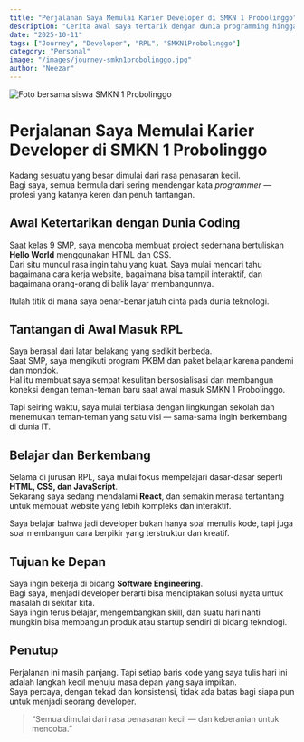 ```yaml
---
title: "Perjalanan Saya Memulai Karier Developer di SMKN 1 Probolinggo"
description: "Cerita awal saya tertarik dengan dunia programming hingga akhirnya memilih jurusan RPL di SMKN 1 Probolinggo."
date: "2025-10-11"
tags: ["Journey", "Developer", "RPL", "SMKN1Probolinggo"]
category: "Personal"
image: "/images/journey-smkn1probolinggo.jpg"
author: "Neezar"
---
```



<Image
  src="/images/journey-smkn1probolinggo.jpg"
  alt="Foto bersama siswa SMKN 1 Probolinggo"
  width={1200}
  height={700}
/>

# Perjalanan Saya Memulai Karier Developer di SMKN 1 Probolinggo

Kadang sesuatu yang besar dimulai dari rasa penasaran kecil.  
Bagi saya, semua bermula dari sering mendengar kata *programmer* — profesi yang katanya keren dan penuh tantangan.

## Awal Ketertarikan dengan Dunia Coding

Saat kelas 9 SMP, saya mencoba membuat project sederhana bertuliskan **Hello World** menggunakan HTML dan CSS.  
Dari situ muncul rasa ingin tahu yang kuat. Saya mulai mencari tahu bagaimana cara kerja website, bagaimana bisa tampil interaktif, dan bagaimana orang-orang di balik layar membangunnya.

Itulah titik di mana saya benar-benar jatuh cinta pada dunia teknologi.

## Tantangan di Awal Masuk RPL

Saya berasal dari latar belakang yang sedikit berbeda.  
Saat SMP, saya mengikuti program PKBM dan paket belajar karena pandemi dan mondok.  
Hal itu membuat saya sempat kesulitan bersosialisasi dan membangun koneksi dengan teman-teman baru saat awal masuk SMKN 1 Probolinggo.  

Tapi seiring waktu, saya mulai terbiasa dengan lingkungan sekolah dan menemukan teman-teman yang satu visi — sama-sama ingin berkembang di dunia IT.

## Belajar dan Berkembang

Selama di jurusan RPL, saya mulai fokus mempelajari dasar-dasar seperti **HTML, CSS, dan JavaScript**.  
Sekarang saya sedang mendalami **React**, dan semakin merasa tertantang untuk membuat website yang lebih kompleks dan interaktif.  

Saya belajar bahwa jadi developer bukan hanya soal menulis kode, tapi juga soal membangun cara berpikir yang terstruktur dan kreatif.

## Tujuan ke Depan

Saya ingin bekerja di bidang **Software Engineering**.  
Bagi saya, menjadi developer berarti bisa menciptakan solusi nyata untuk masalah di sekitar kita.  
Saya ingin terus belajar, mengembangkan skill, dan suatu hari nanti mungkin bisa membangun produk atau startup sendiri di bidang teknologi.

## Penutup

Perjalanan ini masih panjang. Tapi setiap baris kode yang saya tulis hari ini adalah langkah kecil menuju masa depan yang saya impikan.  
Saya percaya, dengan tekad dan konsistensi, tidak ada batas bagi siapa pun untuk menjadi seorang developer.

> “Semua dimulai dari rasa penasaran kecil — dan keberanian untuk mencoba.”

